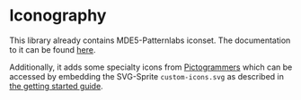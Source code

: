 
<Meta title="Iconography" />

# Iconography

This library already contains MDE5-Patternlabs iconset. The documentation to it can be found [here](https://patternlab.muenchen.space/?p=viewall-guidelines-icons).

Additionally, it adds some specialty icons from [Pictogrammers](https://pictogrammers.com/library/mdi) which can be accessed by embedding the SVG-Sprite `custom-icons.svg` as described in [the getting started guide](/docs/getting-started--docs#setup).

<IconGallery>
  <IconItem name="pencil">
    <svg fill="currentColor">
      <use href="#icon-pencil" />
    </svg>
  </IconItem>
  <IconItem name="dots-vertical">
    <svg fill="currentColor">
      <use href="#icon-dots-vertical" />
    </svg>
  </IconItem>
  <IconItem name="circle-off-outline">
    <svg fill="currentColor">
      <use href="#icon-circle-off-outline" />
    </svg>
  </IconItem>
  <IconItem name="account">
    <svg fill="currentColor">
      <use href="#icon-account" />
    </svg>
  </IconItem>
  <IconItem name="copy">
    <svg fill="currentColor">
      <use href="#icon-copy" />
    </svg>
  </IconItem>
  <IconItem name="printer">
    <svg fill="currentColor">
      <use href="#icon-printer" />
    </svg>
  </IconItem>
</IconGallery>
